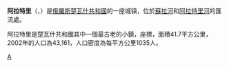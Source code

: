'''阿拉特里'''（{{lang-ru|'''Ала́тырь'''}}，{{lang-cv|'''Улатăр'''}}）是[[俄羅斯|俄羅斯]][[楚瓦什共和國|楚瓦什共和國]]的一座城镇，位於[[蘇拉河|蘇拉河]]和[[阿拉特里河|阿拉特里河]]的匯流處。

阿拉特里是楚瓦什共和國其中一個最古老的小鎮，座標{{coord|54|51|N|46|35|E}}，面積41.7平方公里，2002年的人口為43,161，人口密度為每平方公里1035人。

{{楚瓦什共和國行政區劃}}

[[Category:楚瓦什共和国城市|А]]

{{russia-geo-stub}}